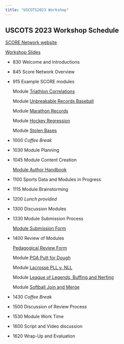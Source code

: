 ```yaml
---
title: "USCOTS2023 Workshop"
---
```


## USCOTS 2023 Workshop Schedule

[SCORE Network website](https://scorenetwork.org/){target="_blank"}

[Workshop Slides]()

* 830  	Welcome and Introductions

* 845 	Score Network Overview  

* 915 	Example SCORE modules

  Module [Triathlon Correlations](https://isle.stat.cmu.edu/SCORE/ironman_triathlon/){target="_blank"}

  Module [Unbreakable Records Baseball](https://isle.stat.cmu.edu/SCORE/Unbreakable_Records_Baseball_Hits/){target="_blank"}

  Module [Marathon Records](https://isle.stat.cmu.edu/SCORE/Marathons_SCORE_Template/){target="_blank"}
  
  Module [Hockey Regression](https://isle.stat.cmu.edu/SCORE/NHLShots/){target="_blank"}
  
  Module [Stolen Bases](https://isle.stat.cmu.edu/SCORE/stolen-bases-module/){target="_blank"}


* 1000  _Coffee Break_

* 1030 	Module Planning

* 1045  Module Content Creation 

  [Module Author Handbook](https://drive.google.com/file/d/1bCYSqy1sr-ppDtOJno9XdWho38QfcFl8/view?usp=share_link){target="_blank"}

* 1100  Sports Data and Modules in Progress

* 1115  Module Brainstorming

* 1200  _Lunch provided_

* 1300  Discussion Modules

* 1330  Module Submission Process
  
  [Module Submission Form](https://docs.google.com/forms/d/e/1FAIpQLScvIGzM_Q66D1XHApMPY8Cfq3TRCT7MfQsbg6rUM8sO8jKNeg/viewform){target="_blank"}

* 1400  Review of Modules
  
  [Pedagogical Review Form ](https://forms.gle/yFux4dEkUQstSMfa7){target="_blank"}
  
  Module [PGA Putt for Dough ](https://isle.stat.cmu.edu/SCORE/PGA_drive_putt){target="_blank"}
  
  Module [Lacrosse PLL v. NLL](https://isle.stat.cmu.edu/SCORE/lacrosse_nll_vs_pll){target="_blank"}
  
  Module [League of Legends, Buffing and Nerfing](https://isle.stat.cmu.edu/SCORE/league_of_legends/){target="_blank"}

  Module [Softball Join and Merge](https://isle.stat.cmu.edu/SCORE/softball_merging_tables/){target="_blank"}


* 1430  _Coffee Break_

* 1500  Discussion of Review Process

* 1530  Module Work Time

* 1600  Script and Video discussion

* 1620  Wrap-Up and Evaluation




